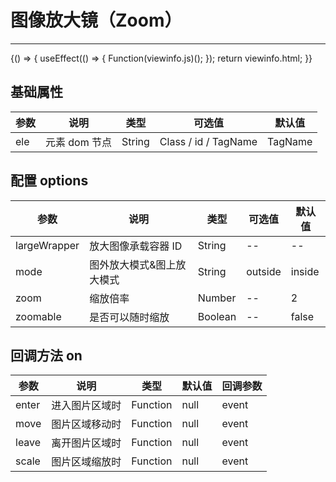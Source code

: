 
# 图像放大镜（Zoom）

---

<Meta title="复用组件/图像放大镜(Zoom)" />

<Canvas>
    <Story
        name="图像放大镜(Zoom)"
        height="150px"
        parameters={{
            docs: { source: { code: `${viewinfo.html}${viewinfo.js}` } },
        }}
    >
        {() => {
            useEffect(() => {
                Function(viewinfo.js)();
            });
            return viewinfo.html;
        }}
    </Story>
</Canvas>

## 基础属性

| 参数 | 说明          | 类型   | 可选值               | 默认值  |
| ---- | ------------- | ------ | -------------------- | ------- |
| ele  | 元素 dom 节点 | String | Class / id / TagName | TagName |

## 配置 options

| 参数         | 说明                      | 类型    | 可选值  | 默认值 |
| ------------ | ------------------------- | ------- | ------- | ------ |
| largeWrapper | 放大图像承载容器 ID       | String  | --      | --     |
| mode         | 图外放大模式&图上放大模式 | String  | outside | inside | outside |
| zoom         | 缩放倍率                  | Number  | --      | 2      |
| zoomable     | 是否可以随时缩放          | Boolean | --      | false  |

## 回调方法 on

| 参数  | 说明           | 类型     | 默认值 | 回调参数 |
| ----- | -------------- | -------- | ------ | -------- |
| enter | 进入图片区域时 | Function | null   | event    |
| move  | 图片区域移动时 | Function | null   | event    |
| leave | 离开图片区域时 | Function | null   | event    |
| scale | 图片区域缩放时 | Function | null   | event    |
